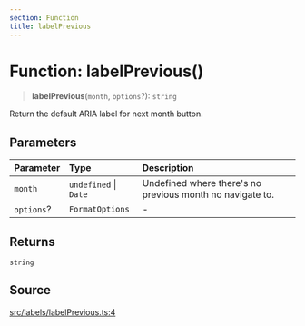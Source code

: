 ```yaml
---
section: Function
title: labelPrevious
---
```


# Function: labelPrevious()

> **labelPrevious**(`month`, `options`?): `string`

Return the default ARIA label for next month button.

## Parameters

| Parameter | Type | Description |
| :------ | :------ | :------ |
| `month` | `undefined` \| `Date` | Undefined where there's no previous month no navigate to. |
| `options`? | `FormatOptions` | - |

## Returns

`string`

## Source

[src/labels/labelPrevious.ts:4](https://github.com/gpbl/react-day-picker/blob/854070dd0/src/labels/labelPrevious.ts#L4)
